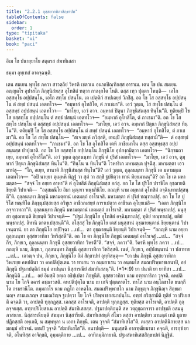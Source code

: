 ```yaml
---
title: "2.2.1 อุสฺสยวาทิกาสิกฺขาปท"
tableOfContents: false
sidebar:
  order: 1
type: "tipitaka"
basket: "vi"
book: "paci"
---
```



<DynamicBreadcrumb />


<Paragraph number="2203" type="center" book="paci">
อิเม โข ปนายฺยาโย สตฺตรส สํฆาทิเสสา

  
ธมฺมา อุทฺเทสํ อาคจฺฉนฺติ.


</Paragraph>

<Division number="678" book="paci">

<Paragraph number="2204" book="paci">
เตน สมเยน พุทฺโธ ภควา สาวตฺถิยํ วิหรติ เชตวเน อนาถปิณฺฑิกสฺส อาราเม. เตน โข ปน สมเยน อญฺญตโร อุปาสโก ภิกฺขุนิสํฆสฺส อุโทสิตํ ทตฺวา กาลงฺกโต โหติ. ตสฺส เทฺว ปุตฺตา โหนฺติ—  เอโก อสฺสทฺโธ อปฺปสนฺโน, เอโก สทฺโธ ปสนฺโน. เต เปตฺติกํ สาปเตยฺยํ วิภชิํสุ. อถ โข โส อสฺสทฺโธ อปฺปสนฺโน ตํ สทฺธํ ปสนฺนํ เอตทโวจ—  “อมฺหากํ อุโทสิโต, ตํ ภาเชมา”ติ. เอวํ วุตฺเต, โส สทฺโธ ปสนฺโน ตํ อสฺสทฺธํ อปฺปสนฺนํ เอตทโวจ—  “มาโยฺย, เอวํ อวจ. อมฺหากํ ปิตุนา ภิกฺขุนิสํฆสฺส ทินฺโน”ติ. ทุติยมฺปิ โข โส อสฺสทฺโธ อปฺปสนฺโน ตํ สทฺธํ ปสนฺนํ เอตทโวจ—  “อมฺหากํ อุโทสิโต, ตํ ภาเชมา”ติ. อถ โข โส สทฺโธ ปสนฺโน ตํ อสฺสทฺธํ อปฺปสนฺนํ เอตทโวจ—  “มาโยฺย, เอวํ อวจ. อมฺหากํ ปิตุนา ภิกฺขุนิสํฆสฺส ทินฺโน”ติ. ตติยมฺปิ โข โส อสฺสทฺโธ อปฺปสนฺโน ตํ สทฺธํ ปสนฺนํ เอตทโวจ—  “อมฺหากํ อุโทสิโต, ตํ ภาเชมา”ติ. อถ โข โส สทฺโธ ปสนฺโน—  “สเจ มยฺหํ ภวิสฺสติ, อหมฺปิ ภิกฺขุนิสํฆสฺส ทสฺสามี”ติ—  ตํ อสฺสทฺธํ อปฺปสนฺนํ เอตทโวจ—  “ภาเชมา”ติ. อถ โข โส อุโทสิโต เตหิ ภาชียมาโน ตสฺส อสฺสทฺธสฺส อปฺปสนฺนสฺส ปาปุณาติ. อถ โข โส อสฺสทฺโธ อปฺปสนฺโน ภิกฺขุนิโย อุปสงฺกมิตฺวา เอตทโวจ—  “นิกฺขมถาเยฺย, อมฺหากํ อุโทสิโต”ติ.
</Paragraph>

<Paragraph number="2205" book="paci">
เอวํ วุตฺเต ถุลฺลนนฺทา ภิกฺขุนี ตํ ปุริสํ เอตทโวจ—  “มาโยฺย, เอวํ อวจ, ตุมฺหากํ ปิตุนา ภิกฺขุนิสํฆสฺส ทินฺโน”ติ. “ทินฺโน น ทินฺโน”ติ โวหาริเก มหามตฺเต ปุจฺฉิํสุ. มหามตฺตา เอวมาหํสุ—  “โก, อเยฺย, ชานาติ ภิกฺขุนิสํฆสฺส ทินฺโน”ติ? เอวํ วุตฺเต, ถุลฺลนนฺทา ภิกฺขุนี เต มหามตฺเต เอตทโวจ—  “อปิ นายฺยา ตุเมฺหหิ ทิฏฺฐํ วา สุตํ วา สกฺขิํ ฐปยิตฺวา ทานํ ทิยฺยมานนฺ”ติ? อถ โข เต มหามตฺตา—  “สจฺจํ โข อยฺยา อาหา”ติ ตํ อุโทสิตํ ภิกฺขุนิสํฆสฺส อกํสุ. อถ โข โส ปุริโส ปราชิโต อุชฺฌายติ ขิยฺยติ วิปาเจติ—  “อสฺสมณิโย อิมา มุณฺฑา พนฺธกินิโย. กถญฺหิ นาม อมฺหากํ อุโทสิตํ อจฺฉินฺทาเปสฺสนฺตี”ติ. ถุลฺลนนฺทา ภิกฺขุนี มหามตฺตานํ เอตมตฺถํ อาโรเจสิ. มหามตฺตา ตํ ปุริสํ ทณฺฑาเปสุํ. อถ โข โส ปุริโส ทณฺฑิโต ภิกฺขุนุปสฺสยสฺส อวิทูเร อาชีวกเสยฺยํ การาเปตฺวา อาชีวเก อุโยฺยเชสิ—  “เอตา ภิกฺขุนิโย อจฺจาวทถา”ติ.
</Paragraph>

<Paragraph number="2206" book="paci">
ถุลฺลนนฺทา ภิกฺขุนี มหามตฺตานํ เอตมตฺถํ อาโรเจสิ. มหามตฺตา ตํ ปุริสํ พนฺธาเปสุํ. มนุสฺสา อุชฺฌายนฺติ ขิยฺยนฺติ วิปาเจนฺติ—  “ปฐมํ ภิกฺขุนิโย อุโทสิตํ อจฺฉินฺทาเปสุํ, ทุติยํ ทณฺฑาเปสุํ, ตติยํ พนฺธาเปสุํ. อิทานิ ฆาตาเปสฺสนฺตี”ติ.
</Paragraph>

<Paragraph number="2207" book="paci">
อโสฺสสุํ โข ภิกฺขุนิโย เตสํ มนุสฺสานํ อุชฺฌายนฺตานํ ขิยฺยนฺตานํ วิปาเจนฺตานํ. ยา ตา ภิกฺขุนิโย อปฺปิจฺฉา …เป…  ตา อุชฺฌายนฺติ ขิยฺยนฺติ วิปาเจนฺติ—  “กถญฺหิ นาม อยฺยา ถุลฺลนนฺทา อุสฺสยวาทิกา วิหริสฺสตี”ติ. อถ โข ตา ภิกฺขุนิโย ภิกฺขูนํ เอตมตฺถํ อาโรเจสุํ …เป…  “สจฺจํ กิร, ภิกฺขเว, ถุลฺลนนฺทา ภิกฺขุนี อุสฺสยวาทิกา วิหรตี”ติ. “สจฺจํ, ภควา”ติ. วิครหิ พุทฺโธ ภควา …เป…  กถญฺหิ นาม, ภิกฺขเว, ถุลฺลนนฺทา ภิกฺขุนี อุสฺสยวาทิกา วิหริสฺสติ. เนตํ, ภิกฺขเว, อปฺปสนฺนานํ วา ปสาทาย …เป…  เอวญฺจ ปน, ภิกฺขเว, ภิกฺขุนิโย อิมํ สิกฺขาปทํ อุทฺทิสนฺตุ—
</Paragraph>

</Division>
<Division number="679" book="paci">

<Paragraph number="2208" book="paci">
<Emphasis>“ยา ปน ภิกฺขุนี อุสฺสยวาทิกา วิหเรยฺย คหปตินา วา คหปติปุตฺเตน วา ทาเสน วา กมฺมกาเรน วา อนฺตมโส สมณปริพฺพาชเกนาปิ, อยํ ภิกฺขุนี ปฐมาปตฺติกํ ธมฺมํ อาปนฺนา นิสฺสารณียํ สํฆาทิเสสนฺ”</Emphasis>ติ. (*1*:<Emphasis>9</Emphasis>)
</Paragraph>

</Division>
<Division number="680" book="paci">

<Paragraph number="2209" book="paci">
<Emphasis>ยา ปนา</Emphasis>ติ ยา ยาทิสา …เป…  <Emphasis>ภิกฺขุนี</Emphasis>ติ …เป…  อยํ อิมสฺมิํ อตฺเถ อธิปฺเปตา ภิกฺขุนีติ.
</Paragraph>

<Paragraph number="2210" book="paci">
<Emphasis>อุสฺสยวาทิกา</Emphasis> นาม อฑฺฑการิกา วุจฺจติ.
</Paragraph>

<Paragraph number="2211" book="paci">
<Emphasis>คหปติ</Emphasis> นาม โย โกจิ อคารํ อชฺฌาวสติ.
</Paragraph>

<Paragraph number="2212" book="paci">
<Emphasis>คหปติปุตฺโต</Emphasis> นาม เย เกจิ ปุตฺตภาตโร.
</Paragraph>

<Paragraph number="2213" book="paci">
<Emphasis>ทาโส</Emphasis> นาม อนฺโตชาโต ธนกฺกีโต กรมรานีโต.
</Paragraph>

<Paragraph number="2214" book="paci">
<Emphasis>กมฺมกาโร</Emphasis> นาม ภฏโก อาหตโก.
</Paragraph>

<Paragraph number="2215" book="paci">
<Emphasis>สมณปริพฺพาชโก</Emphasis> นาม ภิกฺขุญฺจ ภิกฺขุนิญฺจ สิกฺขมานญฺจ สามเณรญฺจ สามเณริญฺจ ฐเปตฺวา โย โกจิ ปริพฺพาชกสมาปนฺโน.
</Paragraph>

<Paragraph number="2216" book="paci">
อฑฺฑํ กริสฺสามีติ ทุติยํ วา ปริเยสติ คจฺฉติ วา, อาปตฺติ ทุกฺกฏสฺส. เอกสฺส อาโรเจติ, อาปตฺติ ทุกฺกฏสฺส. ทุติยสฺส อาโรเจติ, อาปตฺติ ถุลฺลจฺจยสฺส. อฑฺฑปริโยสาเน อาปตฺติ สํฆาทิเสสสฺส.
</Paragraph>

<Paragraph number="2217" book="paci">
<Emphasis>ปฐมาปตฺติกนฺ</Emphasis>ติ สห วตฺถุชฺฌาจารา อาปชฺชติ อสมนุภาสนาย.
</Paragraph>

<Paragraph number="2218" book="paci">
<Emphasis>นิสฺสารณียนฺ</Emphasis>ติ สํฆมฺหา นิสฺสารียติ.
</Paragraph>

<Paragraph number="2219" book="paci">
<Emphasis>สํฆาทิเสสนฺ</Emphasis>ติ สํโฆว ตสฺสา อาปตฺติยา มานตฺตํ เทติ มูลาย ปฏิกสฺสติ อพฺเภติ, น สมฺพหุลา น เอกา ภิกฺขุนี. เตน วุจฺจติ “สํฆาทิเสโส”ติ. ตเสฺสว อาปตฺตินิกายสฺส นามกมฺมํ อธิวจนํ. เตนปิ วุจฺจติ “สํฆาทิเสโส”ติ.
</Paragraph>

</Division>
<Division number="681" book="paci">

<Paragraph number="2220" book="paci">
อนาปตฺติ—  มนุเสฺสหิ อากฑฺฒียมานา คจฺฉติ, อารกฺขํ ยาจติ, อโนทิสฺส อาจิกฺขติ, อุมฺมตฺติกาย …เป…  อาทิกมฺมิกายาติ.

</Paragraph>
</Division>

<Paragraph number="2221" type="center" book="paci">
ปฐมสํฆาทิเสสสิกฺขาปทํ นิฏฺฐิตํ.
</Paragraph>